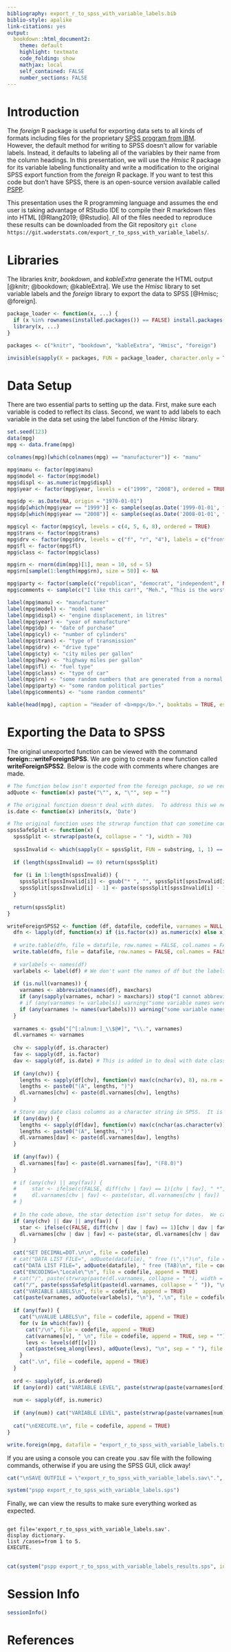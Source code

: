 ```yaml
---
bibliography: export_r_to_spss_with_variable_labels.bib
biblio-style: apalike
link-citations: yes
output:  
  bookdown::html_document2:
    theme: default
    highlight: textmate
    code_folding: show
    mathjax: local
    self_contained: FALSE
    number_sections: FALSE
---
```


# Introduction

The <i>foreign</i> R package is useful for exporting data sets to all kinds of formats including files for the proprietary <a href = "https://www.ibm.com/analytics/spss-statistics-software" target="_blank">SPSS program from IBM</a>.  However, the default method for writing to SPSS doesn't allow for variable labels.  Instead, it defaults to labeling all of the variables by their name from the column headings.  In this presentation, we will use the <i>Hmisc</i> R package for its variable labeling functionality and write a modification to the original SPSS export function from the <i>foreign</i> R package.  If you want to test this code but don't have SPSS, there is an open-source version available called <a href = "https://www.gnu.org/software/pspp/" target="_blank">PSPP</a>.

This presentation uses the R programming language and assumes the end user is taking advantage of RStudio IDE to compile their R markdown files into HTML [@Rlang2019; @Rstudio].  All of the files needed to reproduce these results can be downloaded from the Git repository <code>git clone <span>https</span>://git.waderstats.com/export_r_to_spss_with_variable_labels/</code>.

# Libraries

The libraries <i>knitr</i>, <i>bookdown</i>, and <i>kableExtra</i> generate the HTML output [@knitr; @bookdown; @kableExtra].  We use the <i>Hmisc</i> library to set variable labels and the <i>foreign</i> library to export the data to SPSS [@Hmisc; @foreign].

```r
package_loader <- function(x, ...) {
  if (x %in% rownames(installed.packages()) == FALSE) install.packages(x)
  library(x, ...)
}

packages <- c("knitr", "bookdown", "kableExtra", "Hmisc", "foreign")

invisible(sapply(X = packages, FUN = package_loader, character.only = TRUE))
```

# Data Setup

There are two essential parts to setting up the data.  First, make sure each variable is coded to reflect its class.  Second, we want to add labels to each variable in the data set using the label function of the <i>Hmisc</i> library.

```r
set.seed(123)
data(mpg)
mpg <- data.frame(mpg)

colnames(mpg)[which(colnames(mpg) == "manufacturer")] <- "manu"

mpg$manu <- factor(mpg$manu)
mpg$model <- factor(mpg$model)
mpg$displ <- as.numeric(mpg$displ)
mpg$year <- factor(mpg$year, levels = c("1999", "2008"), ordered = TRUE)

mpg$dp <- as.Date(NA, origin = "1970-01-01")
mpg$dp[which(mpg$year == "1999")] <- sample(seq(as.Date('1999-01-01', format = "%Y-%m-%d", origin = "1970-01-01"), as.Date('1999-12-25', format = "%Y-%m-%d", origin = "1970-01-01"), by="day"), dim(mpg)[1]/2)
mpg$dp[which(mpg$year == "2008")] <- sample(seq(as.Date('2008-01-01', format = "%Y-%m-%d", origin = "1970-01-01"), as.Date('2008-12-25', format = "%Y-%m-%d", origin = "1970-01-01"), by="day"), dim(mpg)[1]/2)

mpg$cyl <- factor(mpg$cyl, levels = c(4, 5, 6, 8), ordered = TRUE)
mpg$trans <- factor(mpg$trans)
mpg$drv <- factor(mpg$drv, levels = c("f", "r", "4"), labels = c("front-wheel drive", "rear wheel drive", "4wd"))
mpg$fl <- factor(mpg$fl)
mpg$class <- factor(mpg$class)

mpg$rn <- rnorm(dim(mpg)[1], mean = 10, sd = 5)
mpg$rn[sample(1:length(mpg$rn), size = 50)] <- NA

mpg$party <- factor(sample(c("republican", "democrat", "independent", NA), dim(mpg)[1], replace = TRUE), levels = c("republican", "democrat", "independent"))
mpg$comments <- sample(c("I like this car!", "Meh.", "This is the worst car ever!", "Does it come in green?", "want cheese flavoured cars.", "Does it also fly?", "Blah, Blah, Blah, Blah, Blah, Blah, Blah, Blah", NA), dim(mpg)[1], replace = TRUE)

label(mpg$manu) <- "manufacturer"
label(mpg$model) <- "model name"
label(mpg$displ) <- "engine displacement, in litres"
label(mpg$year) <- "year of manufacture"
label(mpg$dp) <- "date of purchase"
label(mpg$cyl) <- "number of cylinders"
label(mpg$trans) <- "type of transmission"
label(mpg$drv) <- "drive type"
label(mpg$cty) <- "city miles per gallon"
label(mpg$hwy) <- "highway miles per gallon"
label(mpg$fl) <- "fuel type"
label(mpg$class) <- "type of car"
label(mpg$rn) <- "some random numbers that are generated from a normal distrubtion with mean = 10 and sd = 5"
label(mpg$party) <- "some random political parties"
label(mpg$comments) <- "some random comments"

kable(head(mpg), caption = "Header of <b>mpg</b>.", booktabs = TRUE, escape = FALSE) %>% kable_styling(bootstrap_options = c("striped", "hover", "condensed", "responsive"))
```

# Exporting the Data to SPSS

The original unexported function can be viewed with the command <b>foreign:::writeForeignSPSS</b>.  We are going to create a new function called <b>writeForeignSPSS2</b>.  Below is the code with comments where changes are made.

```r
# The function below isn't exported from the foreign package, so we recreate it here.  Another option is the use the ::: operator but the documention for R discourages this use case.  We will take their word for it :).
adQuote <- function(x) paste("\"", x, "\"", sep = "")

# The original function doesn't deal with dates.  To address this we need to check if the variable is of class date to later store is a character string.
is.date <- function(x) inherits(x, 'Date')

# The original function uses the strwrap function that can sometime cause a split string to begin with a '*'.  This function prevents this problem.
spssSafeSplit <- function(x) {
  spssSplit <- strwrap(paste(x, collapse = " "), width = 70)
  
  spssInvalid <- which(sapply(X = spssSplit, FUN = substring, 1, 1) == "*")
  
  if (length(spssInvalid) == 0) return(spssSplit)
  
  for (i in 1:length(spssInvalid)) {
    spssSplit[spssInvalid[i]] <- gsub("* ", "", spssSplit[spssInvalid[i]], fixed = TRUE)
    spssSplit[spssInvalid[i] - 1] <- paste(spssSplit[spssInvalid[i] - 1], "*")
  }
  
  return(spssSplit)
}

writeForeignSPSS2 <- function (df, datafile, codefile, varnames = NULL, maxchars = 32L) {
  dfn <- lapply(df, function(x) if (is.factor(x)) as.numeric(x) else x)
  
  # write.table(dfn, file = datafile, row.names = FALSE, col.names = FALSE, sep = ",", quote = FALSE, na = "", eol = ",\n")
  write.table(dfn, file = datafile, row.names = FALSE, col.names = FALSE, sep = "\t", quote = FALSE, na = ".", eol = "\n") # The original code creates a comma-delimited file.  In many data sets, there are comment columns that include commas which creates unexpected results.  To avoid that I change it over to create tab-delimited data.
  
  # varlabels <- names(df)
  varlabels <- label(df) # We don't want the names of df but the labels.
  
  if (is.null(varnames)) {
    varnames <- abbreviate(names(df), maxchars)
    if (any(sapply(varnames, nchar) > maxchars)) stop("I cannot abbreviate the variable names to 'maxchars' or fewer chars")
    # if (any(varnames != varlabels)) warning("some variable names were abbreviated")
    if (any(varnames != names(varlabels))) warning("some variable names were abbreviated") # The original code has an error check for the max length of variable names.  We can still have the error check, but we need to use the names of varlables instead.  
  }
  
  varnames <- gsub("[^[:alnum:]_\\$@#]", "\\.", varnames)
  dl.varnames <- varnames
  
  chv <- sapply(df, is.character)
  fav <- sapply(df, is.factor)
  dav <- sapply(df, is.date) # This is added in to deal with date class columns.
  
  if (any(chv)) {
    lengths <- sapply(df[chv], function(v) max(c(nchar(v), 8), na.rm = TRUE))
    lengths <- paste0("(A", lengths, ")")
    dl.varnames[chv] <- paste(dl.varnames[chv], lengths)
  }
  
  # Store any date class columns as a character string in SPSS.  It is the same as above, but coerces the date to a character vector.
  if (any(dav)) {
    lengths <- sapply(df[dav], function(v) max(c(nchar(as.character(v)), 8), na.rm = TRUE))
    lengths <- paste0("(A", lengths, ")")
    dl.varnames[dav] <- paste(dl.varnames[dav], lengths)
  }
  
  if (any(fav)) {
    dl.varnames[fav] <- paste(dl.varnames[fav], "(F8.0)")
  }
  
  # if (any(chv) || any(fav)) {
  #     star <- ifelse(c(FALSE, diff(chv | fav) == 1)[chv | fav], " *", " ")
  #     dl.varnames[chv | fav] <- paste(star, dl.varnames[chv | fav])
  # }
  
  # In the code above, the star detection isn't setup for dates.  We can add this simple enough, as shown below.
  if (any(chv) || dav || any(fav)) {
    star <- ifelse(c(FALSE, diff(chv | dav | fav) == 1)[chv | dav | fav], " *", " ")
    dl.varnames[chv | dav | fav] <- paste(star, dl.varnames[chv | dav | fav])
  }

  cat("SET DECIMAL=DOT.\n\n", file = codefile)
  # cat("DATA LIST FILE=", adQuote(datafile), " free (\",\")\n", file = codefile, append = TRUE)
  cat("DATA LIST FILE=", adQuote(datafile), " free (TAB)\n", file = codefile, append = TRUE) # Since we changed to a tab-delmited file, we also need to change the import format to TAB.
  cat("ENCODING=\"Locale\"\n", file = codefile, append = TRUE)
  # cat("/", paste(strwrap(paste(dl.varnames, collapse = " "), width = 70), "\n"), " .\n\n", file = codefile, append = TRUE)
  cat("/", paste(spssSafeSplit(paste(dl.varnames, collapse = " ")), "\n"), " .\n\n", file = codefile, append = TRUE) # The original code forces a string wrap.  If a new line ends up begining with a '*" weird things happen so we use the spssSafeSplit function to prevent this.
  cat("VARIABLE LABELS\n", file = codefile, append = TRUE)
  cat(paste(varnames, adQuote(varlabels), "\n"), ".\n", file = codefile, append = TRUE)
  
  if (any(fav)) {
    cat("\nVALUE LABELS\n", file = codefile, append = TRUE)
    for (v in which(fav)) {
      cat("/\n", file = codefile, append = TRUE)
      cat(varnames[v], " \n", file = codefile, append = TRUE, sep = "")
      levs <- levels(df[[v]])
      cat(paste(seq_along(levs), adQuote(levs), "\n", sep = " "), file = codefile, append = TRUE)
    }
    cat(".\n", file = codefile, append = TRUE)
  }
  
  ord <- sapply(df, is.ordered)
  if (any(ord)) cat("VARIABLE LEVEL", paste(strwrap(paste(varnames[ord], collapse = ", "), width = 70), "\n"), "(ordinal).\n", file = codefile, append = TRUE)
  
  num <- sapply(df, is.numeric)
  
  if (any(num)) cat("VARIABLE LEVEL", paste(strwrap(paste(varnames[num], collapse = ", "), width = 70), "\n"), "(scale).\n", file = codefile, append = TRUE)
  
  cat("\nEXECUTE.\n", file = codefile, append = TRUE)
}

write.foreign(mpg, datafile = "export_r_to_spss_with_variable_labels.txt", codefile = "export_r_to_spss_with_variable_labels.sps", package = "SPSS2", maxchars = 64L)
```

If you are using a console you can create you .sav file with the following commands, otherwise if you are using the SPSS GUI, click away!

```r
cat("\nSAVE OUTFILE = \"export_r_to_spss_with_variable_labels.sav\".", file = "export_r_to_spss_with_variable_labels.sps", append = TRUE)

system("pspp export_r_to_spss_with_variable_labels.sps")
```

Finally, we can view the results to make sure everything worked as expected.

<pre>
<code>
get file='export_r_to_spss_with_variable_labels.sav'.
display dictionary.
list /cases=from 1 to 5.
EXECUTE.
</code>
</pre>

```r
cat(system("pspp export_r_to_spss_with_variable_labels_results.sps", intern = TRUE), sep = "\n")
```

# Session Info

```r
sessionInfo()
```

# References

<!-- This is needed to resize iframe content. Please ignore if duplicationg this R markdown file --> 
<script type="text/javascript" src="https://www.waderstats.com/wp-includes/js/iframe-resizer/js/iframeResizer.contentWindow.min.js" defer></script>
